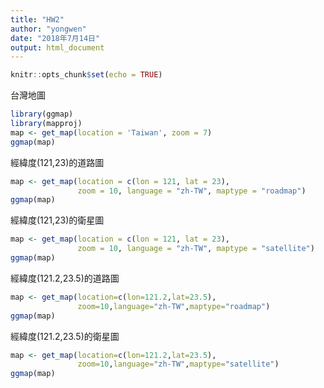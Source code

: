 ```yaml
---
title: "HW2"
author: "yongwen"
date: "2018年7月14日"
output: html_document
---
```


```r
knitr::opts_chunk$set(echo = TRUE)
```
台灣地圖
```r
library(ggmap)
library(mapproj)
map <- get_map(location = 'Taiwan', zoom = 7)
ggmap(map)

```
經緯度(121,23)的道路圖
```r
map <- get_map(location = c(lon = 121, lat = 23),
               zoom = 10, language = "zh-TW", maptype = "roadmap")
ggmap(map)
```
經緯度(121,23)的衛星圖
```r
map <- get_map(location = c(lon = 121, lat = 23),
               zoom = 10, language = "zh-TW", maptype = "satellite")
ggmap(map)
```
經緯度(121.2,23.5)的道路圖
```r
map <- get_map(location=c(lon=121.2,lat=23.5),
               zoom=10,language="zh-TW",maptype="roadmap")
ggmap(map)
```
經緯度(121.2,23.5)的衛星圖
```r
map <- get_map(location=c(lon=121.2,lat=23.5),
               zoom=10,language="zh-TW",maptype="satellite")
ggmap(map)
```